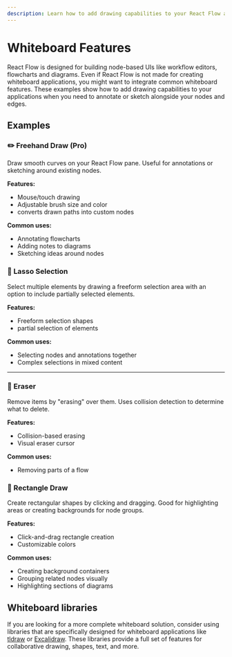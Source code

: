 ```yaml
---
description: Learn how to add drawing capabilities to your React Flow applications, including freehand drawing, rectangle shapes, lasso selection, and erasing.
---
```



# Whiteboard Features

React Flow is designed for building node-based UIs like workflow editors, flowcharts and diagrams. Even if React Flow is not made for creating whiteboard applications, you might want to integrate common whiteboard features. These examples show how to add drawing capabilities to your applications when you need to annotate or sketch alongside your nodes and edges.

## Examples

### ✏️ Freehand Draw (Pro)

Draw smooth curves on your React Flow pane. Useful for annotations or sketching around existing nodes.

**Features:**

- Mouse/touch drawing
- Adjustable brush size and color
- converts drawn paths into custom nodes

**Common uses:**

- Annotating flowcharts
- Adding notes to diagrams
- Sketching ideas around nodes

<ProExampleViewer slug="freehand-draw" innerClassName="flex flex-col-reverse" />

### 🎯 Lasso Selection

Select multiple elements by drawing a freeform selection area with an option to include partially selected elements.

**Features:**

- Freeform selection shapes
- partial selection of elements

**Common uses:**

- Selecting nodes and annotations together
- Complex selections in mixed content

<RemoteCodeViewer
  route="examples/whiteboard/lasso-selection"
  framework="react"
  showEditor={false}
/>

---

### 🧹 Eraser

Remove items by "erasing" over them. Uses collision detection to determine what to delete.

**Features:**

- Collision-based erasing
- Visual eraser cursor

**Common uses:**

- Removing parts of a flow

<RemoteCodeViewer
  route="examples/whiteboard/eraser"
  framework="react"
  showEditor={false}
/>

### 📐 Rectangle Draw

Create rectangular shapes by clicking and dragging. Good for highlighting areas or creating backgrounds for node groups.

**Features:**

- Click-and-drag rectangle creation
- Customizable colors

**Common uses:**

- Creating background containers
- Grouping related nodes visually
- Highlighting sections of diagrams

<RemoteCodeViewer
  route="examples/whiteboard/rectangle"
  framework="react"
  showEditor={false}
/>

## Whiteboard libraries

If you are looking for a more complete whiteboard solution, consider using libraries that are specifically designed for whiteboard applications like [tldraw](https://tldraw.dev/) or [Excalidraw](https://docs.excalidraw.com/). These libraries provide a full set of features for collaborative drawing, shapes, text, and more.
